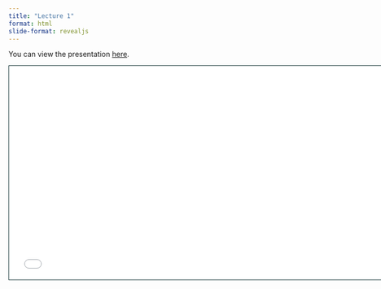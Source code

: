 ```yaml
---
title: "Lecture 1"
format: html
slide-format: revealjs
---
```


You can view the presentation [here](slides_01.html){target="_blank"}.

<div>

```{=html}
<iframe class="slide-deck" src="slides_01.html" height="420" width="747" style="border: 1px solid #123233;"></iframe>
```

</div>
